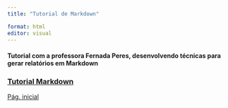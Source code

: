 ```yaml
---
title: "Tutorial de Markdown"

format: html
editor: visual
---
```


#### Tutorial com a professora Fernada Peres, desenvolvendo técnicas para gerar relatórios em Markdown

### [Tutorial Markdown](https://www.youtube.com/watch?v=obxa5VH4WvY&list=PLOw62cBQ5j9VV0WR533an6wmh9dZFUFKJ&pp=iAQB)


[Pág. inicial](index.html)